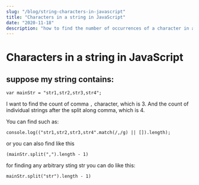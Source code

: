 ```yaml
---
slug: "/blog/string-characters-in-javascript"
title: "Characters in a string in JavaScript"
date: "2020-11-18"
description: "how to find the number of occurrences of a character in a string using javascript."
---
```


# Characters in a string in JavaScript

## suppose my string contains:

    var mainStr = "str1,str2,str3,str4";

I want to find the count of comma `,` character, which is 3.
And the count of individual strings after the split along comma, which is 4.

You can find such as:

    console.log(("str1,str2,str3,str4".match(/,/g) || []).length);

or you can also find like this

    (mainStr.split(",").length - 1)

for finding any arbitrary sting str you can do like this:

    mainStr.split("str").length - 1)
